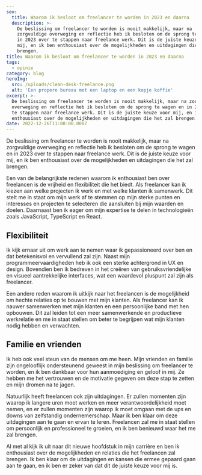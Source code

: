 ```yaml
---
seo:
  title: Waarom ik besloot om freelancer te worden in 2023 en daarna
  description: >-
    De beslissing om freelancer te worden is nooit makkelijk, maar na
    zorgvuldige overweging en reflectie heb ik besloten om de sprong te wagen en
    in 2023 over te stappen naar freelance werk. Dit is de juiste keuze voor
    mij, en ik ben enthousiast over de mogelijkheden en uitdagingen die het zal
    brengen.
title: Waarom ik besloot om freelancer te worden in 2023 en daarna
tags:
  - opinie
category: blog
heroImg: 
  src: /uploads/clean-desk-freelance.png
  alt: 'Een propere bureau met een laptop en een kopje koffie'
excerpt: >-
  De beslissing om freelancer te worden is nooit makkelijk, maar na zorgvuldige
  overweging en reflectie heb ik besloten om de sprong te wagen en in 2023 over
  te stappen naar freelance werk. Dit is de juiste keuze voor mij, en ik ben
  enthousiast over de mogelijkheden en uitdagingen die het zal brengen.
date: 2022-12-26T11:00:00.000Z
---
```


De beslissing om freelancer te worden is nooit makkelijk, maar na zorgvuldige overweging en
reflectie heb ik besloten om de sprong te wagen en in 2023 over te stappen naar freelance
werk. Dit is de juiste keuze voor mij, en ik ben enthousiast over de
mogelijkheden en uitdagingen die het zal brengen.

Een van de belangrijkste redenen waarom ik enthousiast ben over freelancen is de vrijheid en
flexibiliteit die het biedt. Als freelancer kan ik kiezen aan welke projecten ik werk en
met welke klanten ik samenwerk. Dit stelt me in staat om mijn werk af te stemmen op mijn sterke punten en
interesses en projecten te selecteren die aansluiten bij mijn waarden en doelen. Daarnaast
ben ik eager om mijn expertise te delen in technologieën zoals JavaScript,
TypeScript en React.

## Flexibiliteit

Ik kijk ernaar uit om werk aan te nemen waar ik gepassioneerd over ben en
dat betekenisvol en vervullend zal zijn. Naast mijn programmeervaardigheden heb
ik ook een sterke achtergrond in UX en design. Bovendien ben ik bedreven in
het creëren van gebruiksvriendelijke en visueel aantrekkelijke interfaces, wat een
waardevol pluspunt zal zijn als freelancer.

Een andere reden waarom ik uitkijk naar het freelancen is de mogelijkheid om
hechte relaties op te bouwen met mijn klanten. Als freelancer kan ik nauwer
samenwerken met mijn klanten en een persoonlijke band met hen opbouwen. Dit zal leiden tot
een meer samenwerkende en productieve werkrelatie en me in staat stellen om beter
te begrijpen wat mijn klanten nodig hebben en verwachten.

## Familie en vrienden

Ik heb ook veel steun van de mensen om me heen. Mijn vrienden en familie zijn
ongelooflijk ondersteunend geweest in mijn beslissing om freelancer te worden, en ik ben dankbaar voor
hun aanmoediging en geloof in mij. Ze hebben me het vertrouwen en
de motivatie gegeven om deze stap te zetten en mijn dromen na te jagen.

Natuurlijk heeft freelancen ook zijn uitdagingen. Er zullen momenten zijn waarop ik
langere uren moet werken en meer verantwoordelijkheid moet nemen, en er zullen momenten zijn
waarop ik moet omgaan met de ups en downs van zelfstandig ondernemerschap. Maar ik ben klaar om
deze uitdagingen aan te gaan en ervan te leren. Freelancen zal me in staat stellen om
persoonlijk en professioneel te groeien, en ik ben benieuwd waar het me zal brengen.

Al met al kijk ik uit naar dit nieuwe hoofdstuk in mijn carrière en ben ik enthousiast over
de mogelijkheden en relaties die het freelancen zal brengen. Ik ben klaar om
de uitdagingen en kansen die ermee gepaard gaan aan te gaan, en ik ben er zeker van
dat dit de juiste keuze voor mij is.

